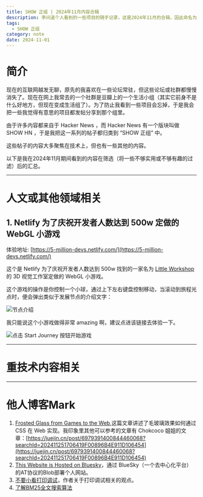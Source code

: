 ```yaml
---
title: SHOW 正组 | 2024年11月内容合辑
description: 李问道个人看到的一些项目的随手记录，这是2024年11月的合辑，因此命名为：SHOW 正组 | 2024年11月内容合辑 
tags:
  - SHOW 正组
category: note
date: 2024-11-01 
---
```


# 简介

现在的互联网越发无聊，原先的我喜欢在一些论坛常驻，但这些论坛或社群都慢慢消失了。现在在网上我常去的一个社群是豆瓣上的一个生活小组（其实它前身不是什么好地方，但现在变成生活组了）。为了防止我看到一些项目会忘掉，于是我会把一些我觉得有意思的项目都发帖分享到那个组里。

由于许多内容都来自于 Hacker News ，而 Hacker News 有一个版块叫做 SHOW HN ，于是我把这一系列的帖子都归类到 “SHOW 正组” 中。

这些帖子的内容大多聚焦在技术上，但也有一些其他的内容。

以下是我在2024年11月期间看到的内容在筛选（将一些不够实用或不够有趣的过滤）后的汇总。

***

# 人文或其他领域相关

## 1. Netlify 为了庆祝开发者人数达到 500w 定做的 WebGL 小游戏

体验地址: [https://5-million-devs.netlify.com/](https://5-million-devs.netlify.com/)

这个是 Netlify 为了庆祝开发者人数达到 500w 找到的一家名为 [Little Workshop](https://www.littleworkshop.fr/) 的 3D 视觉工作室定做的 WebGL 小游戏。

这个游戏的操作是你控制一个小球，通过上下左右键盘控制移动，当滚动到旅程光点时，便会弹出类似于发展节点的介绍文字：

![节点介绍](/img/SHOW正组十一月合辑2024/1-2-netlify.png)

我只能说这个小游戏做得非常 amazing 啊，建议点进该链接去体验一下。

![点击 Start Journey 按钮开始游戏](/img/SHOW正组十一月合辑2024/1-1-netlify.png)


***

# 重技术内容相关

*** 

# 他人博客Mark

1. [Frosted Glass from Games to the Web](https://www.tyleo.com/html-glass.html),这篇文章讲述了毛玻璃效果如何通过 CSS 在 Web 实现。我印象里其他可以参考的文章有 Chokcoco 姐姐的文章：[https://juejin.cn/post/6979391400844460068?searchId=202411251706419F00896B4E911D106454](https://juejin.cn/post/6979391400844460068?searchId=202411251706419F00896B4E911D106454)
2. [This Website is Hosted on Bluesky](https://danielmangum.com/posts/this-website-is-hosted-on-bluesky/)，通过 BlueSky（一个去中心化平台）的AT协议的Blob部署个人网站。
3. [不要小看打印调试](https://blog.startifact.com/posts/print-debugging/)，作者关于打印调试相关的观点。
4. [了解BM25全文搜索算法](https://emschwartz.me/understanding-the-bm25-full-text-search-algorithm/)